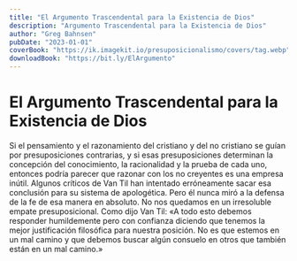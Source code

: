 ```yaml
---
title: "El Argumento Trascendental para la Existencia de Dios"
description: "Argumento Trascendental para la Existencia de Dios"
author: "Greg Bahnsen"
pubDate: "2023-01-01"
coverBook: "https://ik.imagekit.io/presuposicionalismo/covers/tag.webp"
downloadBook: "https://bit.ly/ElArgumento"
---
```

# El Argumento Trascendental para la Existencia de Dios

Si el pensamiento y el razonamiento del cristiano y del no cristiano se guían por presuposiciones contrarias, y si esas presuposiciones determinan la concepción del conocimiento, la racionalidad y la prueba de cada uno, entonces podría parecer que razonar con los no creyentes es una empresa inútil. Algunos críticos de Van Til han intentado erróneamente sacar esa conclusión para su sistema de apologética. Pero él nunca miró a la defensa de la fe de esa manera en absoluto. No nos quedamos en un irresoluble empate presuposicional. Como dĳo Van Til: «A todo esto debemos responder humildemente pero con confianza diciendo que tenemos la mejor justificación filosófica para nuestra posición. No es que estemos en un mal camino y que debemos buscar algún consuelo en otros que también están en un mal camino.»